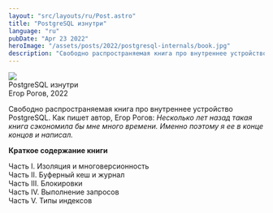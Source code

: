 ```yaml
---
layout: "src/layouts/ru/Post.astro"
title: "PostgreSQL изнутри"
language: "ru"
pubDate: "Apr 23 2022"
heroImage: "/assets/posts/2022/postgresql-internals/book.jpg"
description: "Свободно распространяемая книга про внутреннее устройство PostgreSQL. Как пишет автор, Егор Рогов: *Несколько лет назад такая книга сэкономила бы мне много времени. Именно поэтому я ее в конце концов и написал.*"
---
```


<Link href="https://edu.postgrespro.ru/postgresql_internals-14.pdf">
    <div class="post__attachment">
        <Img src="/assets/icons/file-pdf.png" class="post__attachment-icon" /> 
        <div class="post__attachment-description">
            PostgreSQL изнутри<br />
            Егор Рогов, 2022
        </div>
    </div>
</Link>

Свободно распространяемая книга про внутреннее устройство PostgreSQL. Как пишет автор, Егор Рогов: *Несколько лет назад такая книга сэкономила бы мне много времени. Именно поэтому я ее в конце концов и написал.*

**Краткое содержание книги**

Часть I. Изоляция и многоверсионность  
Часть II. Буферный кеш и журнал  
Часть III. Блокировки  
Часть IV. Выполнение запросов  
Часть V. Типы индексов  
